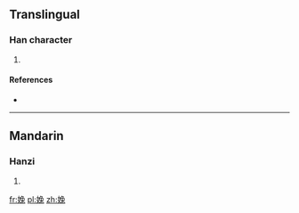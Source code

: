 ==Translingual==

===Han character===
{{Han char|rn=38|rad=女|as=08|sn=11|four=|canj=女弓日戈 (VNAI)|ids=⿰[[女]][[兔]]}}

# {{defn|Han|sort=女08}}

====References====
* {{Han ref|kx=0264.190|dkj=06403|dj=0531.110|hdz=21060.130|uh=5A4F|ud=23119}}

----

==Mandarin==

===Hanzi===
{{cmn-hanzi|pin=[[fù]] ([[fu4]])|wg=fu<sup>4</sup>}}

# {{defn|lang=cmn|sort=女08}}

[[fr:婏]]
[[pl:婏]]
[[zh:婏]]